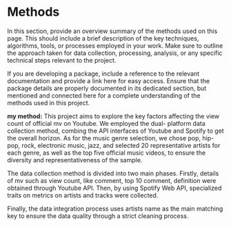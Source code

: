 # Methods

In this section, provide an overview summary of the methods used on this page. This should include a brief description of the key techniques, algorithms, tools, or processes employed in your work. Make sure to outline the approach taken for data collection, processing, analysis, or any specific technical steps relevant to the project.

If you are developing a package, include a reference to the relevant documentation and provide a link here for easy access. Ensure that the package details are properly documented in its dedicated section, but mentioned and connected here for a complete understanding of the methods used in this project.

**my method:**
This project aims to explore the key factors affecting the view count of official mv on Youtube. We employed the dual- platform data collection method, combing the API interfaces of Youtube and Spotify to get the overall horizon. As for the music genre selection, we chose pop, hip-pop, rock, electronic music, jazz, and selected 20 representative artists for each genre, as well as the top five official music videos, to ensure the diversity and representativeness of the sample.

The data collection method is divided into two main phases. Firstly, details of mv such as view count, like comment, top 10 comment, definition were obtained through Youtube API. Then, by using Spotify Web API, specialized traits on metrics on artists and tracks were collected. 

Finally, the data integration process uses artists name as the main matching key to ensure the data quality through a strict cleaning process. 

